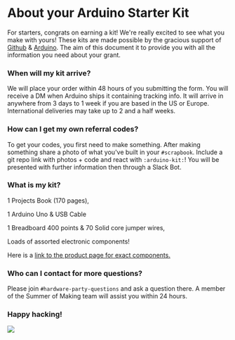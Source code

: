 
<main className="container">

# About your Arduino Starter Kit

For starters, congrats on earning a kit! We're really excited to see what you make with yours!
These kits are made possible by the gracious support of [Github](https://github.com) & [Arduino](https://arduino.cc).
The aim of this document it to provide you with all the information you need about your grant.

### When will my kit arrive?

We will place your order within 48 hours of you submitting the form. You will receive a DM when Arduino ships it containing tracking info. It will arrive in anywhere from 3 days to 1 week if you are based in the US or Europe. International deliveries may take up to 2 and a half weeks. 

### How can I get my own referral codes?

To get your codes, you first need to make something. After making something share a photo of what you've built in your `#scrapbook`. Include a git repo link with photos + code and react with `:arduino-kit:`! You will be presented with further information then through a Slack Bot.

### What is my kit?

1 Projects Book (170 pages),

1 Arduino Uno & USB Cable

1 Breadboard 400 points & 70 Solid core jumper wires,

Loads of assorted electronic components!

Here is a [link to the product page for exact components.]()

### Who can I contact for more questions?

Please join `#hardware-party-questions` and ask a question there. A member of the Summer of Making team will assist you within 24 hours.

### Happy hacking!

![](https://media3.giphy.com/media/26BRHKYhKLd6PlwsM/source.gif)

</main>

<style jsx global>{`
  .container {
    max-width: 680px !important;
    font-size: 20px !important;
    line-height: 1.625;
    margin: auto;
    margin-top: 30px;
    margin-bottom: 30px;
  }

  a {
    color: var(--colors-orange);
  }
  a:hover,
  a:focus {
    text-underline-position: under;
    text-decoration-style: wavy;
  }

  h1,
  h2,
  h3,
  h4,
  h5,
  h6 {
    line-height: 1.25;
    margin-top: 1em;
    margin-bottom: 0.5em;
  }

  h1 {
    font-size: 3rem;
    margin-top: 0;
  }
  h2 {
    font-size: 2rem;
  }
  h3 {
    font-size: 1.5rem;
  }

  p,
  ol,
  ul,
  pre,
  blockquote {
    margin-top: 1em;
    margin-bottom: 1em;
  }

  small {
    color: var(--colors-muted);
  }

  code,
  pre {
    font-family: 'SF Mono', 'Roboto Mono', 'Source Code Pro', Menlo, Consolas,
      'Liberation Mono', monospace;
    background-color: beige;
    font-size: 87.5%;
    color: var(--colors-purple);
  }

  @media (prefers-color-scheme: dark) {
    code,
    pre {
      color: var(--colors-blue);
    }
  }

  pre {
    word-wrap: break-word;
    white-space: pre-wrap;
    padding: 1em;
    border-radius: 8px;
  }

  code {
    padding: 0 0.25em;
    border-radius: 0.125em;
  }
`}</style>
